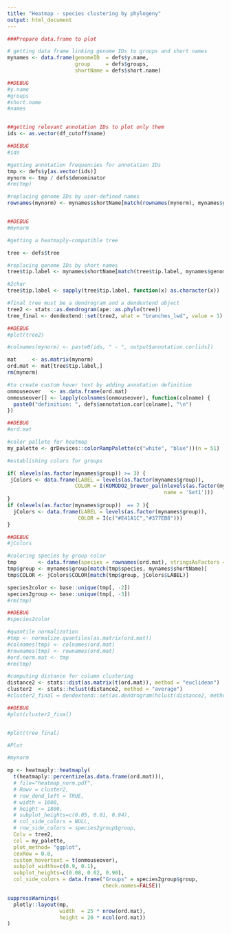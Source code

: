 ```yaml
---
title: "Heatmap - species clustering by phylogeny"
output: html_document
---
```


```r
###Prepare data.frame to plot

# getting data frame linking genome IDs to groups and short names
mynames <- data.frame(genomeID  = defs$y.name, 
                      group     = defs$groups, 
                      shortName = defs$short.name)

##DEBUG
#y.name
#groups
#short.name
#names


##getting relevant annotation IDs to plot only them
ids <- as.vector(df_cutoff$name)

##DEBUG
#ids

#getting annotation frequencies for annotation IDs
tmp <- defs$y[as.vector(ids)]
mynorm <- tmp / defs$denominator
#rm(tmp)

#replacing genome IDs by user-defined names
rownames(mynorm) <- mynames$shortName[match(rownames(mynorm), mynames$genomeID)]


##DEBUG
#mynorm

#getting a heatmaply-compatible tree

tree <- defs$tree

#replacing genome IDs by short names
tree$tip.label <- mynames$shortName[match(tree$tip.label, mynames$genomeID)]

#2char
tree$tip.label <- sapply(tree$tip.label, function(x) as.character(x))

#final tree must be a dendrogram and a dendextend object
tree2 <- stats::as.dendrogram(ape::as.phylo(tree))
tree_final <- dendextend::set(tree2, what = "branches_lwd", value = 1)

##DEBUG
#plot(tree2)

#colnames(mynorm) <- paste0(ids, " - ", output$annotation.cor[ids])

mat     <- as.matrix(mynorm)
ord.mat <- mat[tree$tip.label,]
rm(mynorm)

#to create custom hover text by adding annotation definition
onmouseover   <- as.data.frame(ord.mat)
onmouseover[] <- lapply(colnames(onmouseover), function(colname) {
  paste0("definition: ", defs$annotation.cor[colname], "\n")
})

##DEBUG
#ord.mat

#color pallete for heatmap
my_palette <- grDevices::colorRampPalette(c("white", "blue"))(n = 51)

#establishing colors for groups

if( nlevels(as.factor(mynames$group)) >= 3) {
 jColors <- data.frame(LABEL = levels(as.factor(mynames$group)),
                      COLOR = I(KOMODO2_brewer_pal(nlevels(as.factor(mynames$group)), 
                                                   name = 'Set1')))
}
if (nlevels(as.factor(mynames$group))  == 2 ){
  jColors <- data.frame(LABEL = levels(as.factor(mynames$group)),
                       COLOR = I(c("#E41A1C","#377EB8")))
}

##DEBUG
#jColors

#coloring species by group color
tmp       <- data.frame(species = rownames(ord.mat), stringsAsFactors = FALSE)
tmp$group <- mynames$group[match(tmp$species, mynames$shortName)]
tmp$COLOR <- jColors$COLOR[match(tmp$group, jColors$LABEL)]

species2color <- base::unique(tmp[, -2])
species2group <- base::unique(tmp[, -3])
#rm(tmp)

##DEBUG
#species2color

#quantile normalization
#tmp <- normalize.quantiles(as.matrix(ord.mat))
#colnames(tmp) <- colnames(ord.mat)
#rownames(tmp) <- rownames(ord.mat)
#ord.norm.mat <- tmp
#rm(tmp)

#computing distance for column clustering
distance2 <- stats::dist(as.matrix(t(ord.mat)), method = "euclidean")
cluster2  <- stats::hclust(distance2, method = "average")
#cluster2_final = dendextend::set(as.dendrogram(hclust(distance2, method=c("average"))), "branches_lwd", 1)

##DEBUG
#plot(cluster2_final)


#plot(tree_final)

#Plot

#mynorm

mp <- heatmaply::heatmaply(
  t(heatmaply::percentize(as.data.frame(ord.mat))),
  # file="heatmap_norm.pdf",
  # Rowv = cluster2,
  # row_dend_left = TRUE,
  # width = 1000,
  # height = 1800,
  # subplot_heights=c(0.05, 0.01, 0.94),
  # col_side_colors = NULL,
  # row_side_colors = species2group$group,
  Colv = tree2,
  col = my_palette,
  plot_method= "ggplot",
  cexRow = 0.8,
  custom_hovertext = t(onmouseover),
  subplot_widths=c(0.9, 0.1),
  subplot_heights=c(0.08, 0.02, 0.90),
  col_side_colors = data.frame("Groups" = species2group$group,
                               check.names=FALSE))

suppressWarnings(
  plotly::layout(mp,
                 width  = 25 * nrow(ord.mat), 
                 height = 20 * ncol(ord.mat))
)
```
